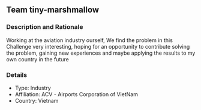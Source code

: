## Team tiny-marshmallow

### Description and Rationale
Working at the aviation industry ourself, We find the problem in this Challenge very interesting, hoping for an opportunity to contribute solving the problem, gaining new experiences and maybe applying the results to my own country in the future

### Details

* Type: Industry
* Affiliation: ACV - Airports Corporation of VietNam
* Country: Vietnam

